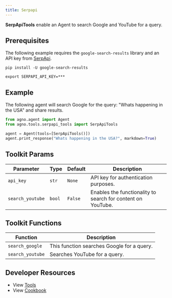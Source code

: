 ```yaml
---
title: Serpapi
---
```


**SerpApiTools** enable an Agent to search Google and YouTube for a query.

## Prerequisites

The following example requires the `google-search-results` library and an API key from [SerpApi](https://serpapi.com/).

```shell
pip install -U google-search-results
```

```shell
export SERPAPI_API_KEY=***
```

## Example

The following agent will search Google for the query: "Whats happening in the USA" and share results.

```python cookbook/agent_concepts/tools/serpapi_tools.py
from agno.agent import Agent
from agno.tools.serpapi_tools import SerpApiTools

agent = Agent(tools=[SerpApiTools()])
agent.print_response("Whats happening in the USA?", markdown=True)
```

## Toolkit Params

| Parameter        | Type   | Default | Description                                                 |
| ---------------- | ------ | ------- | ----------------------------------------------------------- |
| `api_key`        | `str`  | `None`       | API key for authentication purposes.                        |
| `search_youtube` | `bool` | `False` | Enables the functionality to search for content on YouTube. |

## Toolkit Functions

| Function         | Description                                |
| ---------------- | ------------------------------------------ |
| `search_google`  | This function searches Google for a query. |
| `search_youtube` | Searches YouTube for a query.              |

## Developer Resources

- View [Tools](https://github.com/agno-agi/agno/blob/main/libs/agno/agno/tools/serpapi.py)
- View [Cookbook](https://github.com/agno-agi/agno/blob/main/cookbook/agent_concepts/tools/serpapi_tools.py)
